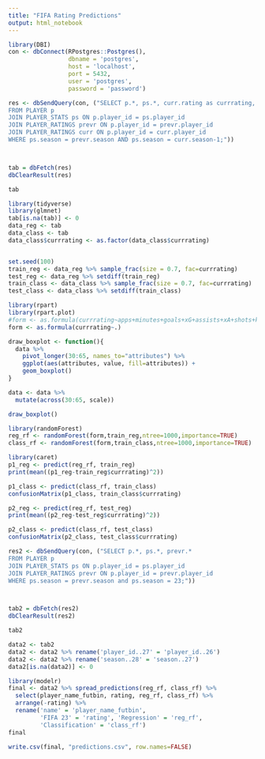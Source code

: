 ```yaml
---
title: "FIFA Rating Predictions"
output: html_notebook
---
```


```r
library(DBI)
con <- dbConnect(RPostgres::Postgres(),
                 dbname = 'postgres', 
                 host = 'localhost',
                 port = 5432,
                 user = 'postgres',
                 password = 'password')
```

```r
res <- dbSendQuery(con, ("SELECT p.*, ps.*, curr.rating as currrating, prevr.*
FROM PLAYER p
JOIN PLAYER_STATS ps ON p.player_id = ps.player_id
JOIN PLAYER_RATINGS prevr ON p.player_id = prevr.player_id
JOIN PLAYER_RATINGS curr ON p.player_id = curr.player_id
WHERE ps.season = prevr.season AND ps.season = curr.season-1;"))



tab = dbFetch(res)
dbClearResult(res)
```

```r
tab
```

```r
library(tidyverse)
library(glmnet)
tab[is.na(tab)] <- 0
data_reg <- tab
data_class <- tab
data_class$currrating <- as.factor(data_class$currrating)


set.seed(100)
train_reg <- data_reg %>% sample_frac(size = 0.7, fac=currrating)
test_reg <- data_reg %>% setdiff(train_reg)
train_class <- data_class %>% sample_frac(size = 0.7, fac=currrating)
test_class <- data_class %>% setdiff(train_class)
```

```r
library(rpart)
library(rpart.plot)
#form <- as.formula(currrating~apps+minutes+goals+xG+assists+xA+shots+key_passes+npg+npxG+xGChain+xGBuildup+rating+pac+dri+pas+def+phy)
form <- as.formula(currrating~.)
```

```r
draw_boxplot <- function(){ 
  data %>%  
    pivot_longer(30:65, names_to="attributes") %>%  
    ggplot(aes(attributes, value, fill=attributes)) + 
    geom_boxplot() 
}
```

```r
data <- data %>%  
  mutate(across(30:65, scale))

draw_boxplot()
```

```r
library(randomForest)
reg_rf <- randomForest(form,train_reg,ntree=1000,importance=TRUE)
class_rf <- randomForest(form,train_class,ntree=1000,importance=TRUE)
```

```r
library(caret)
p1_reg <- predict(reg_rf, train_reg)
print(mean((p1_reg-train_reg$currrating)^2))
```

```r
p1_class <- predict(class_rf, train_class)
confusionMatrix(p1_class, train_class$currrating)
```

```r
p2_reg <- predict(reg_rf, test_reg)
print(mean((p2_reg-test_reg$currrating)^2))
```

```r
p2_class <- predict(class_rf, test_class)
confusionMatrix(p2_class, test_class$currrating)
```

```r
res2 <- dbSendQuery(con, ("SELECT p.*, ps.*, prevr.*
FROM PLAYER p
JOIN PLAYER_STATS ps ON p.player_id = ps.player_id
JOIN PLAYER_RATINGS prevr ON p.player_id = prevr.player_id
WHERE ps.season = prevr.season and ps.season = 23;"))



tab2 = dbFetch(res2)
dbClearResult(res2)
```

```r
tab2
```

```r
data2 <- tab2
data2 <- data2 %>% rename('player_id..27' = 'player_id..26')
data2 <- data2 %>% rename('season..28' = 'season..27')
data2[is.na(data2)] <- 0
```

```r
library(modelr)
final <- data2 %>% spread_predictions(reg_rf, class_rf) %>% 
  select(player_name_futbin, rating, reg_rf, class_rf) %>%
  arrange(-rating) %>%
  rename('name' = 'player_name_futbin', 
         'FIFA 23' = 'rating', 'Regression' = 'reg_rf', 
         'Classification' = 'class_rf')
final
```

```r
write.csv(final, "predictions.csv", row.names=FALSE)
```
